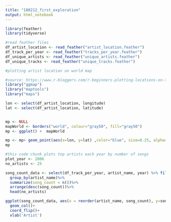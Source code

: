 ```yaml
---
title: "180212_first_exploration"
output: html_notebook
---
```


```r
library(feather)
library(tidyverse)

#read feather files
df_artist_location <- read_feather("artist_location.feather")
df_track_per_year <- read_feather("tracks_per_year.feather")
df_unique_artists <- read_feather("unique_artists.feather")
df_unique_tracks <- read_feather("unique_tracks.feather")
```



```r
#plotting artist location on world map

#source: https://www.r-bloggers.com/r-beginners-plotting-locations-on-to-a-world-map/
library("ggmap")
library("maptools")
library("maps")

lon <- select(df_artist_location, longitude)
lat <- select(df_artist_location, latitude)


mp <- NULL
mapWorld <- borders("world", colour="gray50", fill="gray50") 
mp <- ggplot() +  mapWorld

mp <- mp+ geom_point(aes(x=lon, y=lat) ,color="blue", size=0.25, alpha=0.05)+ggtitle('Artist Location')
mp
```


```r
#this code chunk plots top artists each year by number of songs
plot_year <- 2006
no_artists <- 25

song_count_data <- select(df_track_per_year, artist_name, year) %>% filter( year==plot_year) %>% 
  group_by(artist_name)%>% 
  summarize(song_count = n())%>% 
  arrange(desc(song_count))%>%
  head(no_artists)

ggplot(song_count_data, aes(x = reorder(artist_name, song_count), y=song_count)) +
  geom_col()+
  coord_flip()+
  xlab('Artist')
```